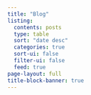 ```yaml
---
title: "Blog"
listing:
  contents: posts
  type: table
  sort: "date desc"
  categories: true
  sort-ui: false
  filter-ui: false
  feed: true
page-layout: full
title-block-banner: true
---
```



